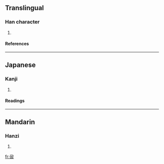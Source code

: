 ==Translingual==
===Han character===
{{Han char|rn=30|rad=口|as=04|sn=7|four=|canj=弓尸十口 (NSJR)}}
# {{defn|Han}}
====References====
{{Han ref|kx=0181.060|dkj=03389|dj=0399.030|hdz=10597.010|uh=5444|ud=21572}}
----
==Japanese==
===Kanji===
{{ja-kanji|grade=|rs=口04}}
# {{defn|Japanese}} 
====Readings====
{{ja-readings|on=[[こく]] (koku)|kun=}}
----
==Mandarin==
===Hanzi===
{{cmn-hanzi|pin=[[gé]] ([[ge2]])|wg=ko<sup>2</sup>}}
# {{defn|Mandarin}}

[[fr:呄]]